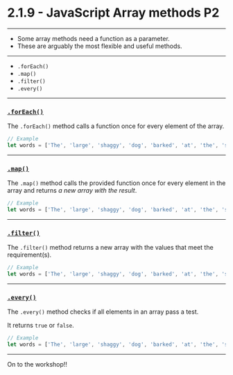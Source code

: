 # 2.1.9 - JavaScript Array methods P2

---

- Some array methods need a function as a parameter.
- These are arguably the most flexible and useful methods.

---

- `.forEach()`
- `.map()`
- `.filter()`
- `.every()`

---

### [`.forEach()`](https://www.w3schools.com/jsreF/jsref_foreach.asp)

The `.forEach()` method calls a function once for every element of the array.

```js
// Example
let words = ['The', 'large', 'shaggy', 'dog', 'barked', 'at', 'the', 'silence'];
```

---

### [`.map()`](https://www.w3schools.com/jsreF/jsref_map.asp)

The `.map()` method calls the provided function once for every element in the array and returns _a new array with the result_.

```js
// Example
let words = ['The', 'large', 'shaggy', 'dog', 'barked', 'at', 'the', 'silence'];
```

---

### [`.filter()`](https://www.w3schools.com/jsreF/jsref_filter.asp)

The `.filter()` method returns a new array with the values that meet the requirement(s).

```js
// Example
let words = ['The', 'large', 'shaggy', 'dog', 'barked', 'at', 'the', 'silence'];
```

---

### [`.every()`](https://www.w3schools.com/jsref/jsref_every.asp)

The `.every()` method checks if all elements in an array pass a test.

It returns `true` or `false`.

```js
// Example
let words = ['The', 'large', 'shaggy', 'dog', 'barked', 'at', 'the', 'silence'];
```

---

On to the workshop!!

